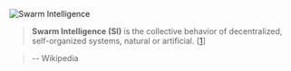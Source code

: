 ![Swarm Intelligence](/logo_large_white.png)

> **Swarm Intelligence (SI)** is the collective behavior of decentralized, self-organized systems, natural or artificial. [[1](https://en.wikipedia.org/wiki/Swarm_intelligence)]

> -- Wikipedia